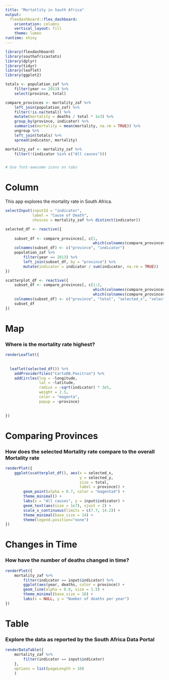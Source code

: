 ```yaml
---
title: "Mortatlity in South Africa"
output: 
  flexdashboard::flex_dashboard:
    orientation: columns
    vertical_layout: fill
    theme: lumen
runtime: shiny
---
```


```r
library(flexdashboard)
library(southafricastats)
library(dplyr)
library(tidyr)
library(leaflet)
library(ggplot2)

totals <- population_zaf %>% 
    filter(year == 2013) %>% 
    select(province, total)

compare_provinces <- mortality_zaf %>%
    left_join(population_zaf) %>%
    filter(!is.na(total)) %>%
    mutate(mortality = deaths / total * 1e3) %>%
    group_by(province, indicator) %>%
    summarise(mortality = mean(mortality, na.rm = TRUE)) %>%
    ungroup %>%
    left_join(totals) %>%
    spread(indicator, mortality)

mortality_zaf <- mortality_zaf %>%
    filter(!(indicator %in% c("All causes")))


# Use font-awesome icons on tabs


```

Column {.sidebar}
=====================================================================

This app explores the mortality rate in South Africa.

```r
selectInput(inputId = "indicator",
            label = "Cause of Death", 
            choices = mortality_zaf %>% distinct(indicator))
```


```r
selected_df <- reactive({
  
    subset_df <- compare_provinces[, c(1, 
                                       which(colnames(compare_provinces) == input$indicator))]
    colnames(subset_df) <- c("province", "indicator")
    population_zaf %>%
        filter(year == 2013) %>%
        left_join(subset_df, by = "province") %>%
        mutate(indicator = indicator / sum(indicator, na.rm = TRUE))
})
```


```r
scatterplot_df <- reactive({
    subset_df <- compare_provinces[, c(1:2, 
                                       which(colnames(compare_provinces) == "All causes"),
                                       which(colnames(compare_provinces) == input$indicator))]
    colnames(subset_df) <- c("province", "total", "selected_x", "selected_y")
    subset_df
})
```



Map {data-icon="fa-map-marker"}
======================================================================

### Where is the mortality rate highest?


```r
renderLeaflet({
  
  
  leaflet(selected_df()) %>% 
    addProviderTiles("CartoDB.Positron") %>% 
    addCircles(lng = ~longitude, 
               lat = ~latitude,
               radius = ~sqrt(indicator) * 3e5,
               weight = 2.5, 
               color = "magenta",
               popup = ~province)
  
  
})
```


Comparing Provinces {data-icon="fa-list"}
================================================================

### How does the selected Mortality rate compare to the overall Mortality rate

```r
renderPlot({
    ggplot(scatterplot_df(), aes(x = selected_x,
                                 y = selected_y,
                                 size = total,
                                 label = province)) +
        geom_point(alpha = 0.7, color = "magenta4") +
        theme_minimal() +
        labs(x = "All causes", y = input$indicator) +
        geom_text(aes(size = 1e7), vjust = 2) +
        scale_x_continuous(limits = c(7.7, 14.2)) +
        theme_minimal(base_size = 14) +
        theme(legend.position="none")
})
```



Changes in Time {data-icon="fa-area-chart"}
====================================================================

### How have the number of deaths changed in time?


```r
renderPlot({
    mortality_zaf %>%
        filter(indicator == input$indicator) %>%
        ggplot(aes(year, deaths, color = province)) +
        geom_line(alpha = 0.8, size = 1.5) +
        theme_minimal(base_size = 18) +
        labs(x = NULL, y = "Number of deaths per year")
})
```


Table {data-icon="fa-table"}
====================================================================

### Explore the data as reported by the South Africa Data Portal

```r

renderDataTable({
    mortality_zaf %>%
        filter(indicator == input$indicator)
    },
    options = list(pageLength = 10)
    )
```

